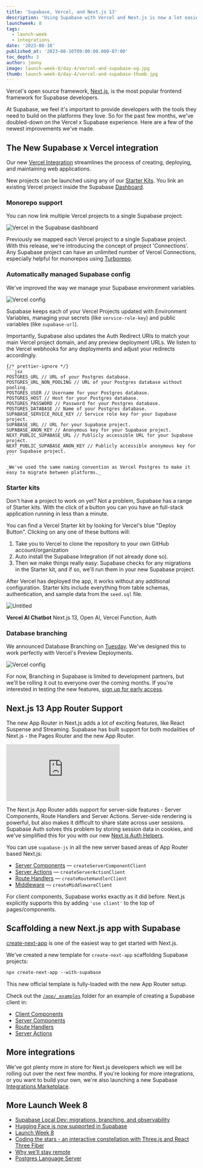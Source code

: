 ```yaml
---
title: 'Supabase, Vercel, and Next.js 13'
description: 'Using Supabase with Vercel and Next.js is now a lot easier.'
launchweek: 8
tags:
  - launch-week
  - integrations
date: '2023-08-10'
published_at: '2023-08-10T09:00:00.000-07:00'
toc_depth: 3
author: jonny
image: launch-week-8/day-4/vercel-and-supabase-og.jpg
thumb: launch-week-8/day-4/vercel-and-supabase-thumb.jpg
---
```


Vercel's open source framework, [Next.js](https://nextjs.org/), is the most popular frontend framework for Supabase developers.

At Supabase, we feel it's important to provide developers with the tools they need to build on the platforms they love. So for the past few months, we've doubled-down on the Vercel x Supabase experience. Here are a few of the newest improvements we've made.

## The New Supabase x Vercel integration

Our new [Vercel Integration](https://vercel.com/integrations/supabase-v2) streamlines the process of creating, deploying, and maintaining web applications.

New projects can be launched using any of our [Starter Kits](#starter-kits). You link an existing Vercel project inside the Supabase [Dashboard](https://app.supabase.com/org/_/integrations).

### Monorepo support

You can now link multiple Vercel projects to a single Supabase project:

![Vercel in the Supabase dashboard](/images/blog/launch-week-8/day-4/vercel-dashboard.png)

Previously we mapped each Vercel project to a single Supabase project. With this release, we're introducing the concept of project 'Connections'. Any Supabase project can have an unlimited number of Vercel Connections, especially helpful for monorepos using [Turborepo](https://turbo.build/).

### Automatically managed Supabase config

We've improved the way we manage your Supabase environment variables.

![Vercel config](/images/blog/launch-week-8/day-4/vercel-config.png)

Supabase keeps each of your Vercel Projects updated with Environment Variables, managing your secrets (like `service-role-key`) and public variables (like `supabase-url`).

Importantly, Supabase also updates the Auth Redirect URIs to match your main Vercel project domain, and any preview deployment URLs. We listen to the Vercel webhooks for any deployments and adjust your redirects accordingly.

<BlogCollapsible title="View the full list of environment variables">

    {/* prettier-ignore */}
    ```jsx
    POSTGRES_URL // URL of your Postgres database.
    POSTGRES_URL_NON_POOLING // URL of your Postgres database without pooling.
    POSTGRES_USER // Username for your Postgres database.
    POSTGRES_HOST // Host for your Postgres database.
    POSTGRES_PASSWORD // Password for your Postgres database.
    POSTGRES_DATABASE // Name of your Postgres database.
    SUPABASE_SERVICE_ROLE_KEY // Service role key for your Supabase project.
    SUPABASE_URL // URL for your Supabase project.
    SUPABASE_ANON_KEY // Anonymous key for your Supabase project.
    NEXT_PUBLIC_SUPABASE_URL // Publicly accessible URL for your Supabase project.
    NEXT_PUBLIC_SUPABASE_ANON_KEY // Publicly accessible anonymous key for your Supabase project.
    ```

    _We've used the same naming convention as Vercel Postgres to make it easy to migrate between platforms._

</BlogCollapsible>

### Starter kits

Don't have a project to work on yet? Not a problem, Supabase has a range of Starter kits. With the click of a button you can you have an full-stack application running in less than a minute.

You can find a Vercel Starter kit by looking for Vercel's blue "Deploy Button". Clicking on any one of these buttons will:

1. Take you to Vercel to clone the repository to your own GitHub account/organization
2. Auto install the Supabase Integration (if not already done so).
3. Then we make things really easy: Supabase checks for any migrations in the Starter kit, and if so, we'll run them in your new Supabase project.

After Vercel has deployed the app, it works without any additional configuration. Starter kits include everything from table schemas, authentication, and sample data from the `seed.sql` file.

![Untitled](https://s3-us-west-2.amazonaws.com/secure.notion-static.com/0252085d-f9d2-46ac-b30c-00122e5d2eeb/Untitled.png)

**Vercel AI Chatbot**
Next.js 13, Open AI, Vercel Function, Auth

### Database branching

We announced Database Branching on [Tuesday](/blog/supabase-local-dev#branching-and-preview-environments). We've designed this to work perfectly with Vercel's Preview Deployments.

![Vercel config](/images/blog/launch-week-8/day-4/supabase-vercel-branching.png)

For now, Branching in Supabase is limited to development partners, but we'll be rolling it out to everyone over the coming months. If you're interested in testing the new features, [sign up for early access](https://forms.supabase.com/branching-request).

## Next.js 13 App Router Support

The new App Router in Next.js adds a lot of exciting features, like React Suspense and Streaming. Supabase has built support for both modalities of Next.js - the Pages Router and the new App Router.

<div className="video-container">
  <iframe
    className="w-full"
    src="https://www.youtube-nocookie.com/embed/w3LD0Z73vgU"
    title="YouTube video player"
    frameBorder="0"
    allow="accelerometer; autoplay; clipboard-write; encrypted-media; gyroscope; picture-in-picture; web-share"
    allowfullscreen
  ></iframe>
</div>

The Next.js App Router adds support for server-side features - Server Components, Route Handlers and Server Actions. Server-side rendering is powerful, but also makes it difficult to share state across user sessions. Supabase Auth solves this problem by storing session data in cookies, and we've simplified this for you with our new [Next.js Auth Helpers](https://supabase.com/docs/guides/auth/auth-helpers/nextjs).

You can use `supabase-js` in all the new server based areas of App Router based Next.js:

- [Server Components](/docs/guides/auth/auth-helpers/nextjs#server-components) — `createServerComponentClient`
- [Server Actions](/docs/guides/auth/auth-helpers/nextjs#server-actions) — `createServerActionClient`
- [Route Handlers](/docs/guides/auth/auth-helpers/nextjs#route-handlers) — `createRouteHandlerClient`
- [Middleware](/docs/guides/auth/auth-helpers/nextjs#middleware) — `createMiddlewareClient`

For client components, Supabase works exactly as it did before. Next.js explicitly supports this by adding `'use client'` to the top of pages/components.

## Scaffolding a new Next.js app with Supabase

[create-next-app](https://nextjs.org/docs/pages/api-reference/create-next-app) is one of the easiest way to get started with Next.js.

We've created a new template for `create-next-app` scaffolding Supabase projects:

```markdown
npx create-next-app --with-supabase
```

This new official template is fully-loaded with the new App Router setup.

Check out the [`/app/_examples`](https://github.com/vercel/next.js/blob/canary/examples/with-supabase/app/_examples) folder for an example of creating a Supabase client in:

- [Client Components](https://github.com/vercel/next.js/blob/canary/examples/with-supabase/app/_examples/client-component/page.tsx)
- [Server Components](https://github.com/vercel/next.js/blob/canary/examples/with-supabase/app/_examples/server-component/page.tsx)
- [Route Handlers](https://github.com/vercel/next.js/blob/canary/examples/with-supabase/app/_examples/route-handler/route.ts)
- [Server Actions](https://github.com/vercel/next.js/blob/canary/examples/with-supabase/app/_examples/server-action/page.tsx)

## More integrations

We've got plenty more in store for Next.js developers which we will be rolling out over the next few months. If you're looking for more integrations, or you want to build your own, we're also launching a new Supabase [Integrations Marketplace](/blog/supabase-integrations-marketplace).

## More Launch Week 8

- [Supabase Local Dev: migrations, branching, and observability](/blog/supabase-local-dev)
- [Hugging Face is now supported in Supabase](/blog/hugging-face-supabase)
- [Launch Week 8](/launch-week)
- [Coding the stars - an interactive constellation with Three.js and React Three Fiber](/blog/interactive-constellation-threejs-react-three-fiber)
- [Why we'll stay remote](/blog/why-supabase-remote)
- [Postgres Language Server](https://github.com/supabase/postgres_lsp)
